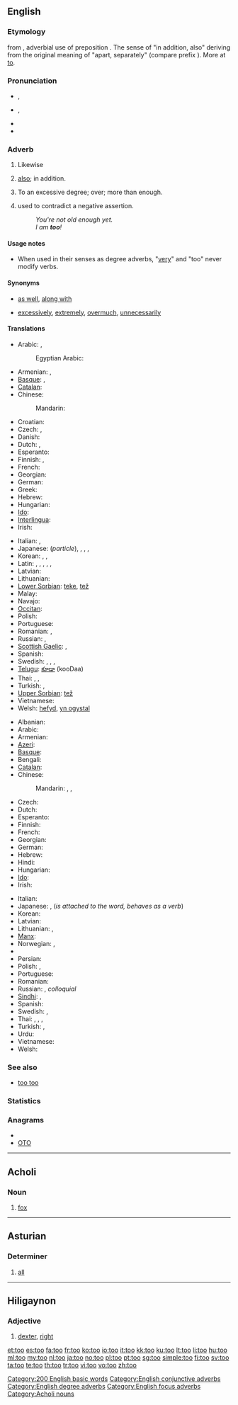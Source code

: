 {{also|to|töö|Tōō}}
==English==

===Etymology===
{{etyl|enm}} {{term|to|to|also, in addition to|lang=enm}} from {{etyl|ang}} {{term|to|tō|furthermore, also, besides|lang=ang}}, adverbial use of preposition {{term|to|tō|to, into|lang=ang}}. The sense of "in addition, also" deriving from the original meaning of "apart, separately" (compare {{ang}} prefix {{term|to-|tō-|apart|lang=ang}}). More at [[to]].

===Pronunciation===
* {{a|UK}} {{IPA|/tuː/}}, {{SAMPA|/tu:/}}
* {{a|US}} {{IPA|/tu/}}, {{SAMPA|/tu/}}
* {{audio|en-us-too.ogg|Audio (US)}}
* {{homophones|two|to}}

===Adverb===
{{en-adv|-}}

# {{context|focus}} Likewise
# {{context|conjunctive}} [[also]]; in addition.
# {{context|degree}} To an excessive degree; over; more than enough.
# {{context|affirmation}} used to contradict a negative assertion.
#: ''You're not old enough yet.''
#: '' I am '''too'''!''

====Usage notes====
* When used in their senses as degree adverbs, "[[very]]" and "too" never modify verbs.

====Synonyms====
* {{sense|likewise, also}} [[as well]], [[along with]]
* {{sense|over, more than enough}} [[excessively]], [[extremely]], [[overmuch]], [[unnecessarily]]

====Translations====
{{trans-top|likewise}}
* Arabic: {{t-|ar|ايضا|alt=أَيْضًا|tr='ayDaan}}, {{t|ar|كذلك|tr=ka-dhaalik}}
*: Egyptian Arabic: {{tø|arz|كمان|tr=kamaan|sc=Arab|xs=Egyptian Arabic}}
* Armenian: {{t-|hy|նաև|tr=naev}}, {{t-|hy|նույնպես|tr=nuynpes}}
* [[Basque]]: {{t|eu|gehiegi}}, {{t|eu|ere}}
* [[Catalan]]: {{t+|ca|també}}
* Chinese:
*: Mandarin: {{t-|cmn|也|tr=yě|sc=Hani}}
* Croatian: {{t+|hr|također}}
* Czech: {{t+|cs|také}}, {{t+|cs|též}}
* Danish: {{t+|da|ligeså}}
* Dutch: {{t+|nl|ook}}, {{t+|nl|eveneens}}
* Esperanto: {{t-|eo|ankaŭ|xs=Esperanto}}
* Finnish: {{t+|fi|myös}}, {{t+|fi|-kin}}
* French: {{t+|fr|aussi}}
* Georgian: {{t|ka|აგრეთვე|tr=agret‘ve|sc=Geor|xs=Georgian}}
* German: {{t+|de|auch}}
* Greek: {{t|el|επίσης|tr=epísis|sc=Grek}}
* Hebrew: {{t-|he|גם כן|tr=gam ken}}
* Hungarian: {{t+|hu|is}}
* [[Ido]]: {{t+|io|anke|xs=Ido}}
* [[Interlingua]]: {{t-|ia|anque|xs=Interlingua}}
* Irish: {{t|ga|freisin|xs=Irish}}
{{trans-mid}}
* Italian: {{t+|it|anche}}, {{t+|it|pure}}
* Japanese: {{t+|ja|も|alt=-も|tr=mo}} (''particle''), {{t-|ja|また|tr=mata}}, {{t-|ja|さらに|tr=sara-ni}}, , {{t-|ja|にも|tr=nimo}}
* Korean: {{t+|ko|또한|tr=ttohan|sc=Hang}},  {{t+|ko|또|tr=tto|sc=Hang}},  {{t+|ko|역시|tr=yeoksi|sc=Hang}}
* Latin: {{t+|la|etiam}}, {{t+|la|quoque}}, {{t+|la|et}}, {{t|la|et quidem}}, {{t-|la|item}}, {{t+|la|idem}}
* Latvian: {{t|lv|arī}}
* Lithuanian: {{t|lt|taip pat|xs=Lithuanian}}
* [[Lower Sorbian]]: [[teke]], [[tež]]
* Malay: {{t-|ms|juga|xs=Malay}}
* Navajo: {{tø|nv|áłdóʼ}}
* [[Occitan]]: {{t+|oc|tanben|xs=Occitan}}
* Polish: {{t+|pl|też}}
* Portuguese: {{t+|pt|também}}
* Romanian: {{t-|ro|şi}}, {{t+|ro|deasemenea}}
* Russian: {{t+|ru|также|tr=tákže}}, {{t+|ru|тоже|tr=tóže}}
* [[Scottish Gaelic]]: {{t-|gd|cuideachd|xs=Scottish Gaelic}},  {{t-|gd|mar an ceudna|xs=Scottish Gaelic}}
* Spanish: {{t+|es|también}}
* Swedish: {{t+|sv|också}}, {{t+|sv|även}}, {{t+|sv|med}},  {{t+|sv|ock}}
* [[Telugu]]: [[కూడా]] (kooDaa)
* Thai: {{t+|th|ก็|tr=gôr}},  {{t|th|ยัง|tr=yang}},  {{t|th|ด้วย|tr=dûay}}
* Turkish: {{t+|tr|de}},  {{t+|tr|da}}
* [[Upper Sorbian]]: [[tež]]
* Vietnamese: {{t+|vi|cũng|xs=Vietnamese}}
* Welsh: [[hefyd]], [[yn ogystal]]
{{trans-bottom}}

{{trans-top|more than enough; ''as too much''}}
* Albanian: {{t|sq|të}}
* Arabic: {{t|ar|مفرط|tr=múfriT}}
* Armenian: {{t-|hy|չափազանց|tr=čap'azanc'}}
* [[Azeri]]: {{t|az|etmək}}
* [[Basque]]: {{t|eu|nahi}}
* Bengali: {{t|bn|বেশী|tr=beshi|sc=Beng}}
* [[Catalan]]: {{t+|ca|massa}}
* Chinese:
*: Mandarin: {{t-|cmn|太|tr=tài|sc=Hani}}, {{t|cmn|過於|sc=Hani}}, {{t|cmn|过于|tr=guòyú|sc=Hani}}
* Czech: {{t+|cs|příliš}}
* Dutch: {{t+|nl|te}}
* Esperanto: {{t-|eo|tro|xs=Esperanto}}
* Finnish: {{t+|fi|liian}}
* French: {{t+|fr|trop}}
* Georgian: {{t|ka|ცოტ-ცოტაობითო|tr=tsot-tsotaobit‘o|sc=Geor|xs=Georgian}}
* German: {{t+|de|zu}}
* Hebrew: {{t-|he|מדי|tr=miday}}
* Hindi: {{t+|hi|बहुत|tr=bahut|xs=Hindi}}
* Hungarian: {{t+|hu|túl}}
* [[Ido]]: {{t+|io|tro|xs=Ido}}
* Irish: {{t-|ga|ró-|xs=Irish}}
{{trans-mid}}
* Italian: {{t+|it|troppo}}
* Japanese: {{t-|ja|過ぎ|alt=...過ぎ|tr=sugi}}, {{t-|ja|過ぎる|alt=...過ぎる|tr=sugiru}} (''is attached to the word, behaves as a verb'')
* Korean: {{t+|ko|너무|tr=neomu|sc=Hang}}
* Latvian: {{t|lv|līdz}}
* Lithuanian: {{t-|lt|per|xs=Lithuanian}}, {{t|lt|pernelyg}}
* [[Manx]]: {{t|gv|ro-}}
* Norwegian: {{t+|no|for}},  {{t+|no|altfor}}
* {{trreq|Old English}}
* Persian: {{t+|fa|خیلی|tr=xeyli}}
* Polish: {{t+|pl|zbyt}}, {{t+|pl|za}}
* Portuguese: {{t|pt|para}}
* Romanian: {{t-|ro|prea}}
* Russian: {{t+|ru|слишком|tr=slíškom}}, {{t+|ru|чересчур|tr=čeresčúr}} ''colloquial''
* [[Sindhi]]: {{sd-Arab|[[هيڪاندو]]}} {{m}}, {{sd-Arab|[[هيڪاندو]]}} {{f}}
* Spanish: {{t-|es|demasiado}}
* Swedish: {{t+|sv|alltför}}, {{t+|sv|för}}
* Thai: {{t|th|เกิน|tr=gern}},  {{t+|th|ไป|tr=bpai}},  {{t|th|เกินไป|tr=gern bpai}},  {{t|th|มากไป|tr=mâak bpai}}
* Turkish: {{t+|tr|çok}}, {{t+|tr|fazla}}
* Urdu: {{t|ur|بہت|tr=bahut|xs=Urdu}}
* Vietnamese: {{t+|vi|quá|xs=Vietnamese}}
* Welsh: {{t|cy|rhy}}
{{trans-bottom}}

===See also===
* [[too too]] <!--a duplication used to signify great excess-->

===Statistics===
{{rank|well|many|work|127|too|every|think|life}}

===Anagrams===
* {{alphagram|[[oot#English|oot]]}}
* [[OTO#English|OTO]]

[[Category:200 English basic words]]
[[Category:English conjunctive adverbs]]
[[Category:English degree adverbs]]
[[Category:English focus adverbs]]

----

==Acholi==

===Noun===
{{infl|ach|noun}}

# [[fox]]

[[Category:Acholi nouns]]

----

==Asturian==

===Determiner===
{{infl|ast|determiner form|g=n|masculine|tou|feminine|toa|masculine plural|toos|feminine plural|toes}}

# [[all]]

----

==Hiligaynon==

===Adjective===
{{hil-adj|toó}}

# [[dexter]], [[right]]

[[et:too]]
[[es:too]]
[[fa:too]]
[[fr:too]]
[[ko:too]]
[[io:too]]
[[it:too]]
[[kk:too]]
[[ku:too]]
[[lt:too]]
[[li:too]]
[[hu:too]]
[[ml:too]]
[[my:too]]
[[nl:too]]
[[ja:too]]
[[no:too]]
[[pl:too]]
[[pt:too]]
[[sg:too]]
[[simple:too]]
[[fi:too]]
[[sv:too]]
[[ta:too]]
[[te:too]]
[[th:too]]
[[tr:too]]
[[vi:too]]
[[vo:too]]
[[zh:too]]